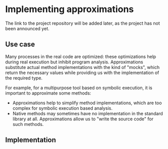 # Implementing approximations

The link to the project repository will be added later, as the project has not been announced yet.

## Use case

Many processes in the real code are optimized: these optimizations help during real execution but inhibit program
analysis. Approximations substitute actual method implementations with the kind of "mocks", which return the
necessary values while providing us with the implementation of the required type.

For example, for a multipurpose tool based on symbolic execution, it is important to approximate some methods:
* Approximations help to simplify method implementations, which are too complex for symbolic execution based analysis.
* Native methods may sometimes have no implementation in the standard library at all. Approximations allow us to
"write the source code" for such methods.

## Implementation

